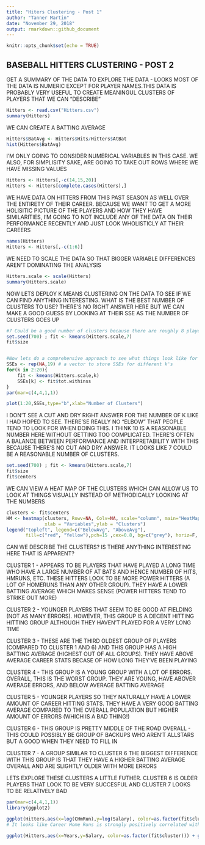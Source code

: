 ---
title: "Hiters Clustering - Post 1"
author: "Tanner Martin"
date: "November 29, 2018"
output: rmarkdown::github_document
---

```{r setup, include=FALSE}
knitr::opts_chunk$set(echo = TRUE)
```

## BASEBALL HITTERS CLUSTERING - POST 2


GET A SUMMARY OF THE DATA TO EXPLORE THE DATA - LOOKS MOST OF THE DATA IS NUMERIC EXCEPT FOR PLAYER NAMES.THIS DATA IS PROBABLY VERY USEFUL TO CREATE MEANINGUL CLUSTERS OF PLAYERS THAT WE CAN "DESCRIBE"
```{r}

Hitters <- read.csv("Hitters.csv")
summary(Hitters)

```

WE CAN CREATE A BATTING AVERAGE
```{r}

Hitters$BatAvg <- Hitters$Hits/Hitters$AtBat
hist(Hitters$BatAvg)

```

I'M ONLY GOING TO CONSIDER NUMERICAL VARIABLES IN THIS CASE. WE ALSO, FOR SIMPLISITY SAKE, ARE GOING TO TAKE OUT ROWS WHERE WE HAVE MISSING VALUES
```{r}

Hitters <- Hitters[,-c(14,15,20)]
Hitters <- Hitters[complete.cases(Hitters),]

```

WE HAVE DATA ON HITTERS FROM THIS PAST SEASON AS WELL OVER THE ENTIRETY OF THEIR CAREER. BECAUSE WE WANT TO GET A MORE HOLISITIC PICTURE OF THE PLAYERS AND HOW THEY HAVE SIMILARITIES, I'M GOING TO NOT INCLUDE ANY OF THE DATA ON THEIR PERFORMANCE RECENTLY AND JUST LOOK WHOLISTICLY AT THEIR CAREERS
```{r}

names(Hitters)
Hitters <- Hitters[,-c(1:6)]

```

WE NEED TO SCALE THE DATA SO THAT BIGGER VARIABLE DIFFERENCES AREN'T DOMINATING THE ANALYSIS
```{r}

Hitters.scale <- scale(Hitters)
summary(Hitters.scale)

```

NOW LETS DEPLOY K MEANS CLUSTERING ON THE DATA TO SEE IF WE CAN FIND ANYTHING INTERESTING. WHAT IS THE BEST NUMBER OF CLUSTERS TO USE? THERE'S NO RIGHT ANSWER HERE BUT WE CAN MAKE A GOOD GUESS BY LOOKING AT THEIR SSE AS THE NUMBER OF CLUSTERS GOES UP
```{r}

#7 Could be a good number of clusters because there are roughly 8 players in a hitting lineup (excluding the pitcher here)
set.seed(700) ; fit <- kmeans(Hitters.scale,7)
fit$size


#Now lets do a comprehensive approach to see what things look like for different k's
SSEs <- rep(NA,19) # a vector to store SSEs for different k's
for(k in 2:20){
    fit <- kmeans(Hitters.scale,k)
    SSEs[k] <- fit$tot.withinss
}
par(mar=c(4,4,1,1))

plot(1:20,SSEs,type="b",xlab="Number of Clusters")

```

I DON'T SEE A CUT AND DRY RIGHT ANSWER FOR THE NUMBER OF K LIKE I HAD HOPED TO SEE. THERE'SE REALLY NO "ELBOW" THAT PEOPLE TEND TO LOOK FOR WHEN DOING THIS. I THINK 10 IS A REASONABLE NUMBER HERE WITHOUT GETTING TOO COMPLICATED. THERE'S OFTEN A BALANCE BETWEEN PERFORMANCE AND INTERPRETABILITY WITH THIS BECAUSE THERE'S NO CUT AND DRY ANSWER. IT LOOKS LIKE 7 COULD BE A REASONABLE NUMBER OF CLUSTERS. 
```{r}

set.seed(700) ; fit <- kmeans(Hitters.scale,7)
fit$size
fit$centers

```

WE CAN VIEW A HEAT MAP OF THE CLUSTERS WHICH CAN ALLOW US TO LOOK AT THINGS VISUALLY INSTEAD OF METHODICALLY LOOKING AT THE NUMBERS
```{r}

clusters <- fit$centers
HM <- heatmap(clusters, Rowv=NA, Colv=NA, scale="column", main="HeatMap of Clusters", 
              xlab = "Variables",ylab = "Clusters")
legend("topleft", legend=c("BelowAvg", "AboveAvg"),
       fill=c("red", "Yellow"),pch=15 ,cex=0.8, bg=c("grey"), horiz=F, inset=.87)

```

CAN WE DESCRIBE THE CLUSTERS? IS THERE ANYTHING INTERESTING HERE THAT IS APPARENT?

CLUSTER 1 - APPEARS TO BE PLAYERS THAT HAVE PLAYED A LONG TIME WHO HAVE A LARGE NUMBER OF AT BATS AND HENCE NUMBER OF HITS, HMRUNS, ETC. THESE HITTERS LOOK TO BE MORE POWER HITTERS (A LOT OF HOMERUNS THAN ANY OTHER GROUP). THEY HAVE A LOWER BATTING AVERAGE WHICH MAKES SENSE (POWER HITTERS TEND TO STRIKE OUT MORE)

CLUSTER 2 - YOUNGER PLAYERS THAT SEEM TO BE GOOD AT FIELDING (NOT AS MANY ERRORS). HOWEVER, THIS GROUP IS A DECENT HITTING HITTING GROUP ALTHOUGH THEY HAVEN'T PLAYED FOR A VERY LONG TIME

CLUSTER 3 - THESE ARE THE THIRD OLDEST GROUP OF PLAYERS (COMPARED TO CLUSTER 1 AND 6) AND THIS GROUP HAS A HIGH BATTING AVERAGE (HIGHEST OUT OF ALL GROUPS). THEY HAVE ABOVE AVERAGE CAREER STATS BECASE OF HOW LONG THEY'VE BEEN PLAYING

CLUSTER 4 - THIS GROUP IS A YOUNG GROUP WITH A LOT OF ERRORS. OVERALL, THIS IS THE WORST GROUP. THEY ARE YOUNG, HAVE ABOVER AVERAGE ERRORS, AND BELOW AVERAGE BATTING AVERAGE

CLUSTER 5 - YOUNGER PLAYERS SO THEY NATURALLY HAVE A LOWER AMOUNT OF CAREER HITTING STATS. THEY HAVE A VERY GOOD BATTING AVERAGE COMPARED TO THE OVERALL POPULATION BUT HIGHER AMOUNT OF ERRORS (WHICH IS A BAD THING!)

CLUSTER 6 - THIS GROUP IS PRETTY MIDDLE OF THE ROAD OVERALL - THIS COULD POSSIBLY BE GROUP OF BACKUPS WHO AREN'T ALLSTARS BUT A GOOD WHEN THEY NEED TO FILL IN

CLUSTER 7 - A GROUP SIMILAR TO CLUSTER 6 THE BIGGEST DIFFERENCE WITH THIS GROUP IS THAT THEY HAVE A HIGHER BATTING AVERAGE OVERALL AND ARE SLIGHTLY OLDER WITH MORE ERRORS


LETS EXPLORE THESE CLUSTERS A LITTLE FUTHER. CLUSTER 6 IS OLDER PLAYERS THAT LOOK TO BE VERY SUCCESFUL AND CLUSTER 7 LOOKS TO BE RELATIVELY BAD
```{r}

par(mar=c(4,4,1,1))
library(ggplot2)

ggplot(Hitters,aes(x=log(CHmRun),y=log(Salary), color=as.factor(fit$cluster))) + geom_point()
# It looks like Career Home Runs is strongly positively correlated with Salary. It looks like there's a clear divde among the clusters on thise graph. Cluster 1 (the old power hitters) are typically getting a higher salary and also hit more homeruns.

ggplot(Hitters,aes(x=Years,y=Salary, color=as.factor(fit$cluster))) + geom_point()


```

